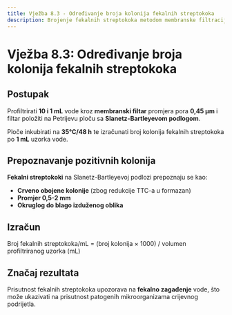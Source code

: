 ```yaml
---
title: Vježba 8.3 - Određivanje broja kolonija fekalnih streptokoka
description: Brojenje fekalnih streptokoka metodom membranske filtracije
---
```


# Vježba 8.3: Određivanje broja kolonija fekalnih streptokoka

## Postupak

Profiltrirati **10 i 1 mL** vode kroz **membranski filtar** promjera pora **0,45 μm** i filtar položiti na Petrijevu ploču sa **Slanetz-Bartleyevom podlogom**. 

Ploče inkubirati na **35°C/48 h** te izračunati broj kolonija fekalnih streptokoka po **1 mL** uzorka vode.

## Prepoznavanje pozitivnih kolonija

**Fekalni streptokoki** na Slanetz-Bartleyevoj podlozi prepoznaju se kao:
- **Crveno obojene kolonije** (zbog redukcije TTC-a u formazan)
- **Promjer 0,5-2 mm**
- **Okruglog do blago izduženog oblika**

## Izračun

Broj fekalnih streptokoka/mL = (broj kolonija × 1000) / volumen profiltriranog uzorka (mL)

## Značaj rezultata

Prisutnost fekalnih streptokoka upozorava na **fekalno zagađenje** vode, što može ukazivati na prisutnost patogenih mikroorganizama crijevnog podrijetla.